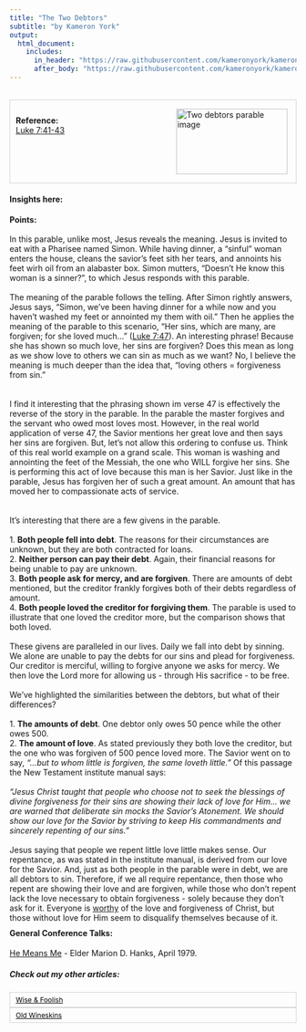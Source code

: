 ```yaml
---
title: "The Two Debtors"
subtitle: "by Kameron York"
output:
  html_document:
    includes:
      in_header: "https://raw.githubusercontent.com/kameronyork/kameronyork.github.io/main/parables/header.html"
      after_body: "https://raw.githubusercontent.com/kameronyork/kameronyork.github.io/main/parables/footer.html"
---
```

<br>
<div style="border: 1px solid lightgray; padding: 10px; overflow: hidden;">
<img src="https://raw.githubusercontent.com/kameronyork/kameronyork.github.io/main/docs/assets/coins.jpg" alt="Two debtors parable image" style="float: right; width: 195px; height: 115px; padding: 5px;">
<br>
<h4 style="text-align: left; margin: 0;">Reference:</h4>
<p style="text-align: left; margin: 0;"><a href="https://www.churchofjesuschrist.org/study/scriptures/nt/luke/7?lang=eng&id=41-43#p41" target="_blank">Luke 7:41-43</a></p>
</div>

#### Insights here:


<b>Points:</b> 
<br>
<br>
In this parable, unlike most, Jesus reveals the meaning.  Jesus is invited to eat with a Pharisee named Simon.  While having dinner, a "sinful" woman enters the house, cleans the savior's feet sith her tears, and annoints his feet wirh oil from an alabaster box.  Simon mutters, "Doesn't He know this woman is a sinner?", to which Jesus responds with this parable.
<br>
<br>
The meaning of the parable follows the telling.  After Simon rightly answers, Jesus says, "Simon, we've been having dinner for a while now and you haven't washed my feet or annointed my them with oil."  Then he applies the meaning of the parable to this scenario, "Her sins, which are many, are forgiven; for she loved much..." (<a href="https://www.churchofjesuschrist.org/study/scriptures/nt/luke/7?lang=eng&id=47#p47">Luke 7:47</a>).  An interesting phrase!  Because she has shown so much love, her sins are forgiven?  Does this mean as long as we show love to others we can sin as much as we want?  No, I believe the meaning is much deeper than the idea that, "loving others = forgiveness from sin."  
<br>
<br>
I find it interesting that the phrasing shown im verse 47 is effectively the reverse of the story in the parable.  In the parable the master forgives and the servant who owed most loves most.  However, in the real world application of verse 47, the Savior mentions her great love and then says her sins are forgiven. But, let's not allow this ordering to confuse us.  Think of this real world example on a grand scale.  This woman is washing and annointing the feet of the Messiah, the one who WILL forgive her sins.  She is performing this act of love because this man is her Savior.  Just like in the parable, Jesus has forgiven her of such a great amount.  An amount that has moved her to compassionate acts of service.  
<br>
<br>
It's interesting that there are a few givens in the parable.<br><br>
1. <b>Both people fell into debt</b>.  The reasons for their circumstances are unknown, but they are both contracted for loans.<br>
2. <b>Neither person can pay their debt</b>.  Again, their financial reasons for being unable to pay are unknown.<br>
3. <b>Both people ask for mercy, and are forgiven</b>.  There are amounts of debt mentioned, but the creditor frankly forgives both of their debts regardless of amount.<br>
4. <b>Both people loved the creditor for forgiving them</b>.  The parable is used to illustrate that one loved the creditor more, but the comparison shows that both loved.
<br>
<br>
These givens are paralleled in our lives.  Daily we fall into debt by sinning.  We alone are unable to pay the debts for our sins and plead for forgiveness.  Our creditor is merciful, willing to forgive anyone we asks for mercy.  We then love the Lord more for allowing us - through His sacrifice - to be free. 
<br>
<br>
We've highlighted the similarities between the debtors, but what of their differences?
<br>
<br>
1. <b>The amounts of debt</b>.  One debtor only owes 50 pence while the other owes 500.<br>
2. <b>The amount of love</b>.  As stated previously they both love the creditor, but the one who was forgiven of 500 pence loved more.  The Savior went on to say, <i>"...but to whom little is forgiven, the same loveth little."</i>  Of this passage the New Testament institute manual says:
<br>
<br>
<i>"Jesus Christ taught that people who choose not to seek the blessings of divine forgiveness for their sins are showing their lack of love for Him... we are warned that deliberate sin mocks the Savior’s Atonement. We should show our love for the Savior by striving to keep His commandments and sincerely repenting of our sins."</i>
<br>
<br>
Jesus saying that people we repent little love little makes sense.  Our repentance, as was stated in the institute manual, is derived from our love for the Savior.  And, just as both people in the parable were in debt, we are all debtors to sin.  Therefore, if we all require repentance, then those who repent are showing their love and are forgiven, while those who don't repent lack the love necessary to obtain forgiveness - solely because they don't ask for it.  Everyone is <u>worthy</u> of the love and forgiveness of Christ, but those without love for Him seem to disqualify themselves because of it.




<div style="margin-top: -10px;">
#### General Conference Talks:
</style>
<a href = "https://www.churchofjesuschrist.org/study/general-conference/1979/04/he-means-me?lang=eng" target="_blank">He Means Me</a> - Elder Marion D. Hanks, April 1979.



##### Check out my other articles:

<link rel="stylesheet" href="https://kameronyork.github.io/scripting/themify-icons/themify-icons.css">
<div class="container">
<div class="row">
<div class="col-12 text-md-left">
<nav class="pagination mt-3">
<a class="nav nav-prev" href="https://www.kameronyork.com/parables/wise-and-foolish-builders.html" style="background-color: transparent; color: black; padding: 5px 10px; border: 1px solid lightgray; cursor: pointer; white-space: nowrap; font-size: 12px; display: flex; align-items: center;" 
onmouseover="this.style.backgroundColor='lightgray';" 
onmouseout="this.style.backgroundColor='transparent';" 
onmousedown="this.style.backgroundColor='gray';" 
onmouseup="this.style.backgroundColor='lightgray';">
<i class="ti-arrow-left mr-2"></i>
<span style="display: none;" class="d-md-inline-block">Wise & Foolish</span>
<span style="display: inline-block;" class="d-md-none">Wise & Foolish</span>
</a>
<a class="nav nav-next ml-3" href="https://www.kameronyork.com/parables/new-wine-into-old-wineskins.html" style="background-color: transparent; color: black; padding: 5px 10px; border: 1px solid lightgray; cursor: pointer; white-space: nowrap; font-size: 12px; display: flex; align-items: center;" 
onmouseover="this.style.backgroundColor='lightgray';" 
onmouseout="this.style.backgroundColor='transparent';" 
onmousedown="this.style.backgroundColor='gray';" 
onmouseup="this.style.backgroundColor='lightgray';">
<span style="display: none;" class="d-md-inline-block">Old Wineskins</span>
<span style="display: inline-block;" class="d-md-none">Old Wineskins</span>
<i class="ti-arrow-right ml-2"></i>
</a>
</nav>
</div>
</div>
</div>